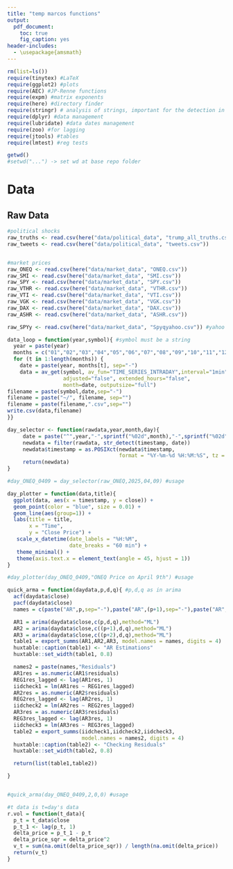```yaml
---
title: "temp marcos functions"
output:
  pdf_document: 
    toc: true
    fig_caption: yes
header-includes:
  - \usepackage{amsmath}
---
```

\newpage

```r
rm(list=ls())
require(tinytex) #LaTeX
require(ggplot2) #plots
require(AEC) #JP-Renne functions
require(expm) #matrix exponents
require(here) #directory finder
require(stringr) # analysis of strings, important for the detection in tweets
require(dplyr) #data management
require(lubridate) #data dates management
require(zoo) #for lagging
require(jtools) #tables
require(lmtest) #reg tests

getwd()
#setwd("...") -> set wd at base repo folder
```

# Data 

## Raw Data
```r

#political shocks
raw_truths <- read.csv(here("data/political_data", "trump_all_truths.csv"))
raw_tweets <- read.csv(here("data/political_data", "tweets.csv"))


#market prices
raw_ONEQ <- read.csv(here("data/market_data", "ONEQ.csv"))
raw_SMI <- read.csv(here("data/market_data", "SMI.csv"))
raw_SPY <- read.csv(here("data/market_data", "SPY.csv")) 
raw_VTHR <- read.csv(here("data/market_data", "VTHR.csv"))
raw_VTI <- read.csv(here("data/market_data", "VTI.csv"))
raw_VGK <- read.csv(here("data/market_data", "VGK.csv"))
raw_DAX <- read.csv(here("data/market_data", "DAX.csv"))
raw_ASHR <- read.csv(here("data/market_data", "ASHR.csv"))

raw_SPYy <- read.csv(here("data/market_data", "Spyqyahoo.csv")) #yahoo

```


```r
data_loop = function(year,symbol){ #symbol must be a string
  year = paste(year)
  months = c("01","02","03","04","05","06","07","08","09","10","11","12")
  for (t in 1:length(months)) {
    date = paste(year, months[t], sep="-")
    data = av_get(symbol, av_fun="TIME_SERIES_INTRADAY",interval="1min",
                  adjusted="false", extended_hours="false",
                  month=date, outputsize="full")
filename = paste(symbol,date,sep="-")
filename = paste("~/", filename, sep="")
filename = paste(filename,".csv",sep="")
write.csv(data,filename)
}}
```

```r
day_selector <- function(rawdata,year,month,day){
     date = paste("^",year,"-",sprintf("%02d",month),"-",sprintf("%02d",day),sep="")
     newdata = filter(rawdata, str_detect(timestamp, date))
     newdata$timestamp = as.POSIXct(newdata$timestamp, 
                                    format = "%Y-%m-%d %H:%M:%S", tz = "EST")
     return(newdata)
}

#day_ONEQ_0409 = day_selector(raw_ONEQ,2025,04,09) #usage
```

```r

day_plotter = function(data,title){
  ggplot(data, aes(x = timestamp, y = close)) +
  geom_point(color = "blue", size = 0.01) +
  geom_line(aes(group=1)) +
  labs(title = title,
       x = "Time",
       y = "Close Price") +
   scale_x_datetime(date_labels = "%H:%M",  
                    date_breaks = "60 min") +
   theme_minimal() +
   theme(axis.text.x = element_text(angle = 45, hjust = 1))
}

#day_plotter(day_ONEQ_0409,"ONEQ Price on April 9th") #usage
```


```r

quick_arma = function(daydata,p,d,q){ #p,d,q as in arima
  acf(daydata$close)
  pacf(daydata$close)
  names = c(paste("AR",p,sep="-"),paste("AR",(p+1),sep="-"),paste("AR",(p+2),sep="-"))

  AR1 = arima(daydata$close,c(p,d,q),method="ML")
  AR2 = arima(daydata$close,c((p+1),d,q),method="ML")
  AR3 = arima(daydata$close,c((p+2),d,q),method="ML")
  table1 = export_summs(AR1,AR2,AR3, model.names = names, digits = 4)
  huxtable::caption(table1) <- "AR Estimations"
  huxtable::set_width(table1, 0.8)

  names2 = paste(names,"Residuals")
  AR1res = as.numeric(AR1$residuals)
  REG1res_lagged <- lag(AR1res, 1)
  iidcheck1 = lm(AR1res ~ REG1res_lagged)
  AR2res = as.numeric(AR2$residuals)
  REG2res_lagged <- lag(AR2res, 1)
  iidcheck2 = lm(AR2res ~ REG2res_lagged)
  AR3res = as.numeric(AR3$residuals)
  REG3res_lagged <- lag(AR3res, 1)
  iidcheck3 = lm(AR3res ~ REG3res_lagged)
  table2 = export_summs(iidcheck1,iidcheck2,iidcheck3, 
                        model.names = names2, digits = 4)
  huxtable::caption(table2) <- "Checking Residuals"
  huxtable::set_width(table2, 0.8)

  return(list(table1,table2))

}


#quick_arma(day_ONEQ_0409,2,0,0) #usage
```

```r

#t data is t=day's data
r.vol = function(t_data){
  p_t = t_data$close
  p_t_1 <- lag(p_t, 1)
  delta_price = p_t_1 - p_t
  delta_price_sqr = delta_price^2
  v_t = sum(na.omit(delta_price_sqr)) / length(na.omit(delta_price))
  return(v_t)
}

```









